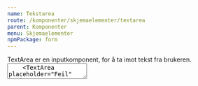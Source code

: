 ```yaml
---
name: Tekstarea
route: /komponenter/skjemaelementer/textarea
parent: Komponenter
menu: Skjemaelementer
npmPackage: form
---
```



<PageHeader>
  TextArea er en inputkomponent, for å ta imot tekst fra brukeren.
</PageHeader>

<Playground>
  <div
    style={{
      display: 'grid',
      rowGap: '1em',
    }}
  >
    <TextArea placeholder="Suksess" variant="success" />
    <TextArea placeholder="Feil" variant="error" resize={true} />
    <TextArea placeholder="Info" variant="info" />
  </div>
</Playground>
